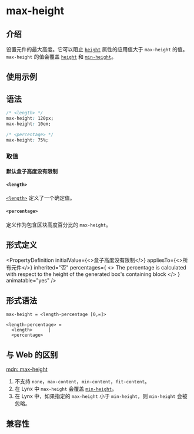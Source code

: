 # max-height

## 介绍

设置元件的最大高度。它可以阻止 [`height`](./height.mdx) 属性的应用值大于 `max-height` 的值。
`max-height` 的值会覆盖 [`height`](./height.mdx) 和 [`min-height`](./min-height.mdx)。

## 使用示例


<Go
  example="css-api"
  defaultFile="src/max-height/App.tsx"
  img="https://lf-lynx.tiktok-cdns.com/obj/lynx-artifacts-oss-sg/lynx-website/assets/doc/css/max-height.jpg"
  entry="src/max-height"
  defaultEntryFile="dist/max-height.lynx.bundle"
/>

## 语法

```css
/* <length> */
max-height: 120px;
max-height: 10em;

/* <percentage> */
max-height: 75%;
```

### 取值

#### 默认盒子高度没有限制

#### `<length>`

[`<length>`](/api/css/data-type/length.mdx) 定义了一个确定值。

#### `<percentage>`

定义作为包含区块高度百分比的 `max-height`。

## 形式定义


<PropertyDefinition
  initialValue={<>盒子高度没有限制</>}
  appliesTo={<>所有元件</>}
  inherited="否"
  percentages={
    <>
      The percentage is calculated with respect to the height of the generated
      box's containing block
    </>
  }
  animatable="yes"
/>

## 形式语法

```
max-height = <length-percentage [0,∞]>

<length-percentage> =
  <length>      |
  <percentage>
```

## 与 Web 的区别

[mdn: max-height](https://developer.mozilla.org/en-US/docs/Web/CSS/max-height)

1. 不支持 `none`，`max-content`，`min-content`，`fit-content`。
2. 在 Lynx 中 `max-height` 会覆盖 [`min-height`](./min-height.mdx)。
3. 在 Lynx 中，如果指定的 `max-height` 小于 `min-height`，则 `min-height` 会被忽略。

## 兼容性


<LegacyCompatTable metadata="css/properties/max-height" />
